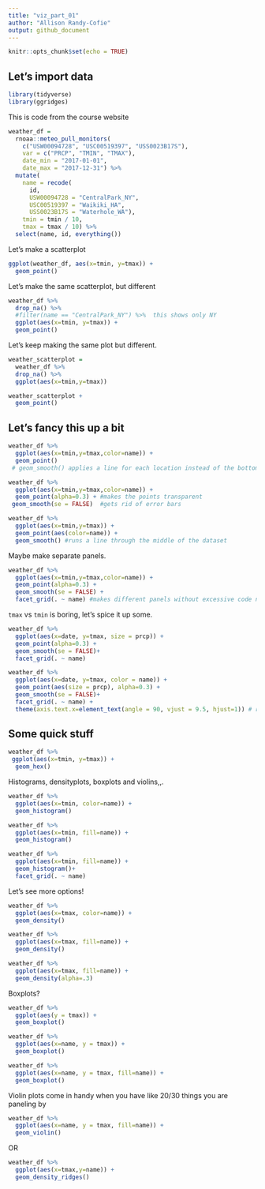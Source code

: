 ```yaml
---
title: "viz_part_01"
author: "Allison Randy-Cofie"
output: github_document
---
```


```r
knitr::opts_chunk$set(echo = TRUE)
```

## Let's import data
```r
library(tidyverse)
library(ggridges)
```

This is code from the course website

```r
weather_df = 
  rnoaa::meteo_pull_monitors(
    c("USW00094728", "USC00519397", "USS0023B17S"),
    var = c("PRCP", "TMIN", "TMAX"), 
    date_min = "2017-01-01",
    date_max = "2017-12-31") %>%
  mutate(
    name = recode(
      id, 
      USW00094728 = "CentralPark_NY", 
      USC00519397 = "Waikiki_HA",
      USS0023B17S = "Waterhole_WA"),
    tmin = tmin / 10,
    tmax = tmax / 10) %>%
  select(name, id, everything())
```

Let's make a scatterplot

```r
ggplot(weather_df, aes(x=tmin, y=tmax)) +
  geom_point()
```

Let's make the same scatterplot, but different

```r
weather_df %>% 
  drop_na() %>% 
  #filter(name == "CentralPark_NY") %>%  this shows only NY
  ggplot(aes(x=tmin, y=tmax)) +
  geom_point()
```

Let's keep making the same plot but different.

```r
weather_scatterplot = 
  weather_df %>% 
  drop_na() %>% 
  ggplot(aes(x=tmin,y=tmax))

weather_scatterplot +
  geom_point()
```

## Let's fancy this up a bit
```r
weather_df %>% 
  ggplot(aes(x=tmin,y=tmax,color=name)) +
  geom_point() 
 # geom_smooth() applies a line for each location instead of the bottom one
```

```r
weather_df %>% 
  ggplot(aes(x=tmin,y=tmax,color=name)) +
  geom_point(alpha=0.3) + #makes the points transparent
 geom_smooth(se = FALSE)  #gets rid of error bars
```



```r
weather_df %>% 
  ggplot(aes(x=tmin,y=tmax)) +
  geom_point(aes(color=name)) +
  geom_smooth() #runs a line through the middle of the dataset
```

Maybe make separate panels.

```r
weather_df %>% 
  ggplot(aes(x=tmin,y=tmax,color=name)) +
  geom_point(alpha=0.3) + 
  geom_smooth(se = FALSE) +
  facet_grid(. ~ name) #makes different panels without excessive code name~ . will put names on the rows. so it is row ~ column
```

`tmax` vs `tmin` is boring, let's spice it up some.

```r
weather_df %>% 
  ggplot(aes(x=date, y=tmax, size = prcp)) +
  geom_point(alpha=0.3) +
  geom_smooth(se = FALSE)+
  facet_grid(. ~ name)
```



```r
weather_df %>% 
  ggplot(aes(x=date, y=tmax, color = name)) +
  geom_point(aes(size = prcp), alpha=0.3) +
  geom_smooth(se = FALSE)+
  facet_grid(. ~ name) +
  theme(axis.text.x=element_text(angle = 90, vjust = 9.5, hjust=1)) # rotates the x axis labels
```


## Some quick stuff
```r
weather_df %>% 
 ggplot(aes(x=tmin, y=tmax)) +
  geom_hex()
```

Histograms, densityplots, boxplots and violins,,.

```r
weather_df %>% 
  ggplot(aes(x=tmin, color=name)) +
  geom_histogram()

```

```r
weather_df %>% 
  ggplot(aes(x=tmin, fill=name)) +
  geom_histogram()
```

```r
weather_df %>% 
  ggplot(aes(x=tmin, fill=name)) +
  geom_histogram()+
  facet_grid(. ~ name)
```


Let's see more options!
```r
weather_df %>% 
  ggplot(aes(x=tmax, color=name)) +
  geom_density()
```

```r
weather_df %>% 
  ggplot(aes(x=tmax, fill=name)) +
  geom_density()
```

```r
weather_df %>% 
  ggplot(aes(x=tmax, fill=name)) +
  geom_density(alpha=.3)
```
 
 Boxplots?
```r
weather_df %>% 
  ggplot(aes(y = tmax)) +
  geom_boxplot()
```
 
```r
weather_df %>% 
  ggplot(aes(x=name, y = tmax)) +
  geom_boxplot()
```
 
 
```r
weather_df %>% 
  ggplot(aes(x=name, y = tmax, fill=name)) +
  geom_boxplot()
```
 
 
 Violin plots come in handy when you have like 20/30 things you are paneling by
```r
weather_df %>% 
  ggplot(aes(x=name, y = tmax, fill=name)) +
  geom_violin()
```
 
OR

```r
weather_df %>% 
  ggplot(aes(x=tmax,y=name)) +
  geom_density_ridges()
```

 
